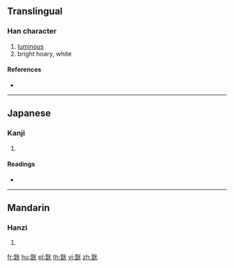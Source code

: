 {{character info/new}}
==Translingual==

===Han character===
{{Han char|rn=106|rad=白|as=10|sn=15|four=29111|canj=HGFMU}}

# [[luminous]]
# bright hoary, white

====References====
* {{Han ref|kx=0789.050|dkj=22770|dj=1203.290|hdz=42650.180|uh=769D|ud=30365|bh=E6B9|bd=59065}}

----

==Japanese==

===Kanji===
{{ja-kanji|grade=|rs=白10}}

# {{defn|lang=ja|sort=白10}}

====Readings====
* {{ja-readings|on=[[こう]] (kō), [[おう]] (ō)|kun=|nanori=}}

----

==Mandarin==

===Hanzi===
{{cmn-hanzi|pin=[[cuì]] ([[cui4]]), [[huǎng]] ([[huang3]])|wg=ts'ui<sup>4</sup>, huang<sup>3</sup>}}

# {{defn|lang=cmn|sort=白10}}

[[fr:皝]]
[[hu:皝]]
[[pl:皝]]
[[th:皝]]
[[vi:皝]]
[[zh:皝]]
